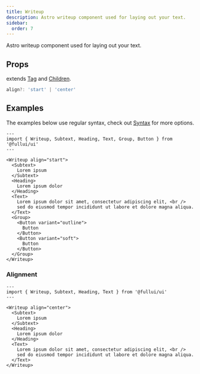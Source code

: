 ```yaml
---
title: Writeup
description: Astro writeup component used for laying out your text.
sidebar: 
  order: 7
---
```


Astro writeup component used for laying out your text.


## Props
extends [Tag](/utility/tag) and [Children](/utility/children).
```ts
align?: 'start' | 'center'
```

## Examples
The examples below use regular syntax, check out [Syntax](/overview/syntax) for more options.

```astro live
---
import { Writeup, Subtext, Heading, Text, Group, Button } from '@fullui/ui'
---

<Writeup align="start">
  <Subtext>
    Lorem ipsum
  </Subtext>
  <Heading>
    Lorem ipsum dolor
  </Heading>
  <Text>
    Lorem ipsum dolor sit amet, consectetur adipiscing elit, <br />
    sed do eiusmod tempor incididunt ut labore et dolore magna aliqua.
  </Text>
  <Group>
    <Button variant="outline">
      Button
    </Button>
    <Button variant="soft">
      Button
    </Button>
  </Group>
</Writeup>
```

### Alignment
```astro live
---
import { Writeup, Subtext, Heading, Text } from '@fullui/ui'
---

<Writeup align="center">
  <Subtext>
    Lorem ipsum
  </Subtext>
  <Heading>
    Lorem ipsum dolor
  </Heading>
  <Text>
    Lorem ipsum dolor sit amet, consectetur adipiscing elit, <br />
    sed do eiusmod tempor incididunt ut labore et dolore magna aliqua.
  </Text>
</Writeup>
```